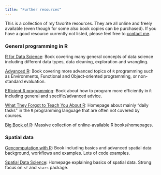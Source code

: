 ```yaml
---
title: "Further resources"
---
```


This is a collection of my favorite resources. They are all online and freely available (even though for some also book copies can be purchased). If you have a good resource currently not listed, please feel free to [contact me](mailto:mhessel@umich.edu).

### General programming in R
[R for Data Science](https://r4ds.had.co.nz): Book covering many general concepts of data science including different data types, data cleaning, exploration and wrangling.

[Advanced R](https://adv-r.hadley.nz): Book covering more advanced topics of `R` programming such as Environments, Functional and Object-oriented programming, or non-standard evaluation.

[Efficient R programming](https://csgillespie.github.io/efficientR/): Book about how to program more efficiently in `R` including general and specific/advanced advice.

[What They Forgot to Teach You About R](https://rstats.wtf/index.html): Homepage about mainly "daily tasks" in the `R` programming language that are often not covered by courses.

[Big Book of R](https://www.bigbookofr.com/index.html): Massive collection of online-available R books/homepages.

### Spatial data

[Geocomputation with R](https://geocompr.robinlovelace.net/index.html): Book including basics and advanced spatial data background, workflows and examples. Lots of code examples.

[Spatial Data Science](https://keen-swartz-3146c4.netlify.app): Homepage explaining basics of spatial data. Strong focus on `sf` and `stars` package.
